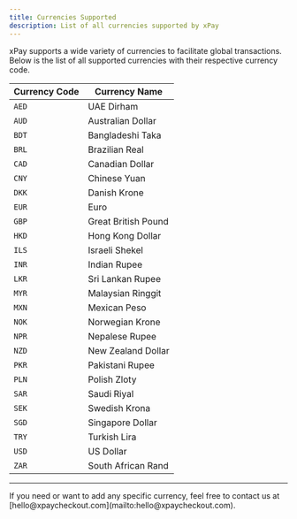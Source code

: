 ```yaml
---
title: Currencies Supported
description: List of all currencies supported by xPay
---
```


xPay supports a wide variety of currencies to facilitate global transactions. Below is the list of all supported currencies with their respective currency code.

| Currency Code | Currency Name       |
| ------------- | ------------------- |
| `AED`           | UAE Dirham          |
| `AUD`           | Australian Dollar   |
| `BDT`           | Bangladeshi Taka    |
| `BRL`           | Brazilian Real      |
| `CAD`           | Canadian Dollar     |
| `CNY`           | Chinese Yuan        |
| `DKK`           | Danish Krone        |
| `EUR`           | Euro                |
| `GBP`           | Great British Pound |
| `HKD`           | Hong Kong Dollar    |
| `ILS`           | Israeli Shekel      |
| `INR`           | Indian Rupee        |
| `LKR`           | Sri Lankan Rupee    |
| `MYR`           | Malaysian Ringgit   |
| `MXN`           | Mexican Peso        |
| `NOK`           | Norwegian Krone     |
| `NPR`           | Nepalese Rupee      |
| `NZD`           | New Zealand Dollar  |
| `PKR`           | Pakistani Rupee     |
| `PLN`           | Polish Zloty        |
| `SAR`           | Saudi Riyal         |
| `SEK`           | Swedish Krona       |
| `SGD`           | Singapore Dollar    |
| `TRY`           | Turkish Lira        |
| `USD`           | US Dollar           |
| `ZAR`           | South African Rand  |

---

<Note>
  If you need or want to add any specific currency, feel free to contact us at
  [hello@xpaycheckout.com](mailto:hello@xpaycheckout.com).
</Note>
